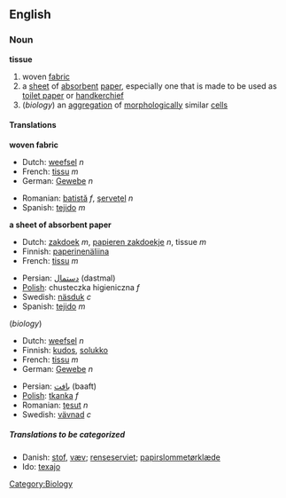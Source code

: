 ==English==
=== Noun ===
'''tissue'''

#<!--NFabric--> woven [[fabric]]
#<!--NPaper--> a [[sheet]] of [[absorbent]] [[paper]], especially one that is made to be used as [[toilet paper]] or [[handkerchief]]
#<!--NBiology-->(''biology'') an [[aggregation]] of [[morphological]]ly similar [[cell]]s

==== Translations ====
<!--NFabric-->'''woven fabric'''
{{top}}
*Dutch: [[weefsel]] ''n''
*French: [[tissu]] ''m''
*German: [[Gewebe]] ''n''
{{mid}}
*Romanian: [[batistă]] ''f'', [[şerveţel]] ''n''
*Spanish: [[tejido]] ''m''
{{bottom}}

<!--NPaper-->'''a sheet of absorbent paper'''
{{top}}
*Dutch: [[zakdoek]] ''m'', [[papieren zakdoekje]] ''n'', tissue ''m''
*Finnish: [[paperinenäliina]]
*French: [[tissu]] ''m''
{{mid}}
*Persian: [[دستمال]] (dastmal)
*[[Polish]]: chusteczka higieniczna ''f''
*Swedish: [[näsduk]] ''c''
*Spanish: [[tejido]] ''m''
{{bottom}}

<!--NBiology-->(''biology'')
{{top}}
*Dutch: [[weefsel]] ''n''
*Finnish: [[kudos]], [[solukko]]
*French: [[tissu]] ''m''
*German: [[Gewebe]] ''n''
{{mid}}
*Persian: [[بافت]] (baaft)
*[[Polish]]: [[tkanka]] ''f''
*Romanian: [[ţesut]] ''n''
*Swedish: [[vävnad]] ''c''
{{bottom}}

=====Translations to be categorized=====
{{checktrans}}
*Danish: [[stof]], [[væv]]; [[renseserviet]]; [[papirslommetørklæde]]
*Ido: [[texajo]]

[[Category:Biology]]